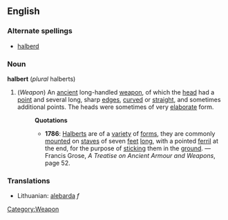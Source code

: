 ==English==
===Alternate spellings===
* [[halberd]]
===Noun===
'''halbert''' (''plural'' halberts)
# (''Weapon'') [[Category:Weapon]] An [[ancient]] long-handled [[weapon]], of which the [[head]] had a [[point]] and several long, sharp [[edge]]s, [[curve]]d or [[straight]], and sometimes additional points. The heads were sometimes of very [[elaborate]] form.
#:'''Quotations'''
#:*'''1786''': [[Halbert]]s are of a [[variety]] of [[form]]s, they are commonly [[mount]]ed on [[stave]]s of seven [[feet]] [[long]], with a pointed [[ferril]] at the end, for the purpose of [[stick]]ing them in the [[ground]]. &mdash; Francis Grose, ''A Treatise on Ancient Armour and Weapons'', page 52.

===Translations===
*Lithuanian: [[alebarda]] ''f''